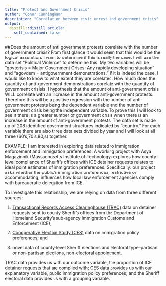 ```yaml
---
title: "Protest and Government Crisis"
author: "Conor Cunningham"
description: "Correlation between civic unrest and government crisis"
output:
  distill::distill_article:
    self_contained: false
---
```






##Does the amount of anti government protests correlate with the number of government crisis? From first glance it would seem that this would be the logical assumtion. I want to determine if this is really the case. I will use the data set "Political Violence" to determine this. My two variables will be "govtcrisis =  Major Government Crises: Any rapidly developing situation" and "agovdem = antigovernment demonstrations." If it is indeed the case, I would like to know to what extent they are corelated. How much does the quantity of anti-government demonstrations corelate with the quantity of government crisisis. I hypothesis that the amount of anti-government crisis WILL correlate with an increase in the amount anti-government protests. Therefore this will be a positive regression with the number of anti-government protests being the dependent variable and the number of government crisis being the independent variable. To prove this I will look to see if there is a greater number of government crisis when there is an increase in the amount of anti-government protests. The data set is made up of 208 identified government structures indicated by "country." For each variable there are also three data sets divided by year and I will look at all three (60's,70's,80,s) together. 


EXAMPLE:
I am interested in exploring data related to immigration enforcement and immigration preferences. A working project with Asya Magazinnik (Massachusetts Institute of Technology) explores how county-level compliance of Sheriff's offices with ICE detainer requests relates to ideal point estimates of immigration preferences. Specifically: our project asks whether the public's immigration preferences, restrictive or accommodating, influences how local law enforcement agencies comply with bureaucratic delegation from ICE.

To investigate this relationship, we are relying on data from three different sources:

1. [Transactional Records Access Clearinghouse (TRAC)](https://trac.syr.edu/immigration/) data on detainer requests sent to county Sheriff's offices from the Department of Homeland Security's sub-agency Immigration Customs and Enforcement (ICE);

2. [Coooperative Election Study (CES)](https://cces.gov.harvard.edu/) data on immigration policy preferences; and

3. novel data of county-level Sheriff elections and electoral type--partisan or non-partisan elections, non-electoral appointment.

TRAC data provides us with our outcome variable, the proportion of ICE detainer requests that are complied with; CES data provides us with our explanatory variable, public immigration policy preferences; and the Sheriff electoral data provides us with a grouping variable.



